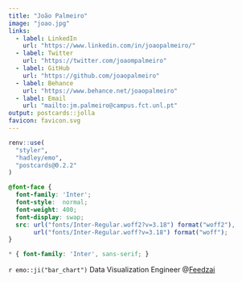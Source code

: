 ```yaml
---
title: "João Palmeiro"
image: "joao.jpg"
links:
  - label: LinkedIn
    url: "https://www.linkedin.com/in/joaopalmeiro/"
  - label: Twitter
    url: "https://twitter.com/joaompalmeiro"
  - label: GitHub
    url: "https://github.com/joaopalmeiro"
  - label: Behance
    url: "https://www.behance.net/joaopalmeiro"
  - label: Email
    url: "mailto:jm.palmeiro@campus.fct.unl.pt"
output: postcards::jolla
favicon: favicon.svg
---
```


```r
renv::use(
  "styler",
  "hadley/emo",
  "postcards@0.2.2"
)
```

```css
@font-face {
  font-family: 'Inter';
  font-style:  normal;
  font-weight: 400;
  font-display: swap;
  src: url("fonts/Inter-Regular.woff2?v=3.18") format("woff2"),
       url("fonts/Inter-Regular.woff?v=3.18") format("woff");
}

* { font-family: 'Inter', sans-serif; }
```

`r emo::ji("bar_chart")` Data Visualization Engineer @[Feedzai](https://feedzai.com/)
